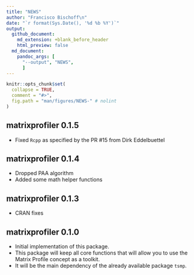 ```yaml
---
title: "NEWS"
author: "Francisco Bischoff\n"
date: "`r format(Sys.Date(), '%d %b %Y')`"
output:
  github_document:
    md_extension: +blank_before_header
    html_preview: false
  md_document:
    pandoc_args: [
      "--output", "NEWS",
      ]
---
```


<!-- NEWS.md is generated from NEWS.Rmd. Please edit that file -->

```r
knitr::opts_chunk$set(
  collapse = TRUE,
  comment = "#>",
  fig.path = "man/figures/NEWS-" # nolint
)
```

## matrixprofiler 0.1.5
-   Fixed `Rcpp` as specified by the PR #15 from Dirk Eddelbuettel

## matrixprofiler 0.1.4
-   Dropped PAA algorithm
-   Added some math helper functions

## matrixprofiler 0.1.3
-   CRAN fixes

## matrixprofiler 0.1.0

-   Initial implementation of this package.
-   This package will keep all core functions that will allow you to use the Matrix Profile concept as a toolkit.
-   It will be the main dependency of the already available package `tsmp`.
